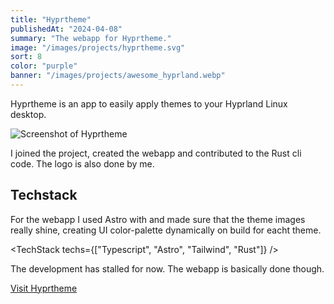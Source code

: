 ```yaml
---
title: "Hyprtheme"
publishedAt: "2024-04-08"
summary: "The webapp for Hyprtheme."
image: "/images/projects/hyprtheme.svg"
sort: 8
color: "purple"
banner: "/images/projects/awesome_hyprland.webp"
---
```


Hyprtheme is an app to easily apply themes to your Hyprland Linux desktop.

![Screenshot of Hyprtheme](/images/projects/hyprtheme.webp)

I joined the project, created the webapp and contributed to the Rust cli code. The logo is also done by me.

## Techstack

For the webapp I used Astro with and made sure that the theme images really shine, creating UI color-palette dynamically on build for eacht theme.

<TechStack techs={["Typescript", "Astro", "Tailwind", "Rust"]} />

The development has stalled for now. The webapp is basically done though.

[ Visit Hyprtheme](https://hyprland-community.org/hyprtheme/)
